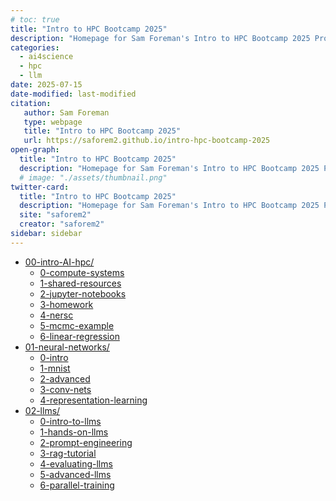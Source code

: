 ```yaml
---
# toc: true
title: "Intro to HPC Bootcamp 2025"
description: "Homepage for Sam Foreman's Intro to HPC Bootcamp 2025 Project"
categories:
  - ai4science
  - hpc
  - llm
date: 2025-07-15
date-modified: last-modified
citation:
   author: Sam Foreman
   type: webpage
   title: "Intro to HPC Bootcamp 2025"
   url: https://saforem2.github.io/intro-hpc-bootcamp-2025
open-graph:
  title: "Intro to HPC Bootcamp 2025"
  description: "Homepage for Sam Foreman's Intro to HPC Bootcamp 2025 Project"
  # image: "./assets/thumbnail.png"
twitter-card:
  title: "Intro to HPC Bootcamp 2025"
  description: "Homepage for Sam Foreman's Intro to HPC Bootcamp 2025 Project"
  site: "saforem2"
  creator: "saforem2"
sidebar: sidebar
---
```



- [00-intro-AI-hpc/](content/00-intro-AI-HPC/index.qmd)
  - [0-compute-systems](content/00-intro-AI-hpc/0-compute-systems/index.qmd)
  - [1-shared-resources](./content/00-intro-AI-HPC/1-shared-resources/)
  - [2-jupyter-notebooks](./content/00-intro-AI-hpc/2-jupyter-notebooks/index.qmd)
  - [3-homework](./content/00-intro-AI-hpc/3-homework/index.qmd)
  - [4-nersc](./content/00-intro-AI-hpc/4-nersc/index.qmd)
  - [5-mcmc-example](./content/00-intro-AI-hpc/5-mcmc-example/index.qmd)
  - [6-linear-regression](./content/00-intro-AI-hpc/6-linear-regression/index.qmd)
- [01-neural-networks/](./content/01-neural-networks/index.qmd)
  - [0-intro](./content/01-neural-networks/0-intro/index.qmd)
  - [1-mnist](./content/01-neural-networks/1-mnist/index.qmd)
  - [2-advanced](./content/01-neural-networks/2-advanced/index.qmd)
  - [3-conv-nets](./content/01-neural-networks/3-conv-nets/index.qmd)
  - [4-representation-learning](./content/01-neural-networks/4-representation-learning/index.qmd)
- [02-llms/](./content/02-llms/index.qmd)
  - [0-intro-to-llms](./content/02-llms/0-intro-to-llms/index.qmd)
  - [1-hands-on-llms](./content/02-llms/1-hands-on-llms/index.qmd)
  - [2-prompt-engineering](./content/02-llms/2-prompt-engineering/index.qmd)
  - [3-rag-tutorial](./content/02-llms/3-rag-tutorial/index.qmd)
  - [4-evaluating-llms](./content/02-llms/4-evaluating-llms/index.qmd)
  - [5-advanced-llms](./content/02-llms/5-advanced-llms/index.qmd)
  - [6-parallel-training](./content/02-llms/6-parallel-training/index.qmd)
